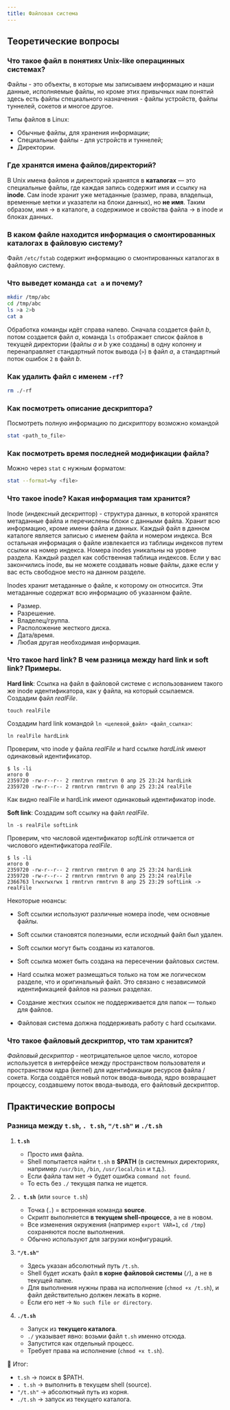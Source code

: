 ```yaml
---
title: Файловая система
---
```

## Теоретические вопросы
### Что такое файл в понятиях Unix-like операцинных системах?

Файлы - это объекты, в которые мы записываем информацию и наши данные, исполняемые файлы, но кроме этих привычных нам понятий здесь есть файлы специального назначения - файлы устройств, файлы туннелей, сокетов и многое другое.

Типы файлов в Linux:

- Обычные файлы, для хранения информации;
- Специальные файлы - для устройств и туннелей;
- Директории.

### Где хранятся имена файлов/директорий?

В Unix имена файлов и директорий хранятся в **каталогах** — это специальные файлы, где каждая запись содержит имя и ссылку на **inode**. Сам inode хранит уже метаданные (размер, права, владельца, временные метки и указатели на блоки данных), но **не имя**. Таким образом, имя → в каталоге, а содержимое и свойства файла → в inode и блоках данных.

### В каком файле находится информация о смонтированных каталогах в файловую систему?

Файл `/etc/fstab` содержит информацию о смонтированных каталогах в файловую систему.

### Что выведет команда `cat a` и почему?

```bash
mkdir /tmp/abc
cd /tmp/abc
ls >a 2>b
cat a
```

Обработка команды идёт справа налево. Сначала создается файл _b_, потом создается файл _a_, команда `ls` отображает список файлов в текущей директории (файлы _a_ и _b_ уже созданы) в одну колонну и перенаправляет стандартный поток вывода (`>`) в файл _a_, а стандартный поток ошибок `2` в файл _b_.

### Как удалить файл с именем `-rf`?

```bash
rm ./-rf
```

### Как посмотреть описание дескриптора?

Посмотреть полную информацию по дискриптору возможно командой
```bash
stat <path_to_file>
```

### Как посмотреть время последней модификации файла?

Можно через `stat` с нужным форматом:
```bash
stat --format=%y <file>
```

### Что такое inode? Какая информация там хранится?

Inode (индексный дескриптор) - структура данных, в которой хранятся метаданные файла и перечислены блоки с данными файла. Хранит всю информацию, кроме имени файла и данных. Каждый файл в данном каталоге является записью с именем файла и номером индекса. Вся остальная информация о файле извлекается из таблицы индексов путем ссылки на номер индекса. Номера inodes уникальны на уровне раздела. Каждый раздел как собственная таблица индексов. Если у вас закончились inode, вы не можете создавать новые файлы, даже если у вас есть свободное место на данном разделе.

Inodes хранит метаданные о файле, к которому он относится. Эти метаданные содержат всю информацию об указанном файле.

- Размер.
- Разрешение.
- Владелец/группа.
- Расположение жесткого диска.
- Дата/время.
- Любая другая необходимая информация.

### Что такое hard link? В чем разница между hard link и soft link? Примеры.

**Hard link**:
Ссылка на файл в файловой системе с использованием такого же inode идентификатора, как у файла, на который ссылаемся.
Создадим файл _realFile_.

```
touch realFile
```

Создадим hard link командой `ln <целевой_файл> <файл_ссылка>`:

```
ln realFile hardLink
```

Проверим, что inode у файла _realFile_ и hard ссылке _hardLink_ имеют одинаковый идентификатор.

```
$ ls -li
итого 0
2359720 -rw-r--r-- 2 rmntrvn rmntrvn 0 апр 25 23:24 hardLink
2359720 -rw-r--r-- 2 rmntrvn rmntrvn 0 апр 25 23:24 realFile
```

Как видно realFile и hardLink имеют одинаковый идентификатор inode.

**Soft link**:
Создадим soft ссылку на файл _realFile_.

```
ln -s realFile softLink
```

Проверим, что числовой идентификатор _softLink_ отличается от числового идентификатора _realFile_.

```
$ ls -li
итого 0
2359720 -rw-r--r-- 2 rmntrvn rmntrvn 0 апр 25 23:24 hardLink
2359720 -rw-r--r-- 2 rmntrvn rmntrvn 0 апр 25 23:24 realFile
2366763 lrwxrwxrwx 1 rmntrvn rmntrvn 8 апр 25 23:29 softLink -> realFile
```

Некоторые нюансы:
- Soft ссылки используют различные номера inode, чем основные файлы.
- Soft ссылки становятся полезными, если исходный файл был удален.
- Soft ссылки могут быть созданы из каталогов.
- Soft ссылка может быть создана на пересечении файловых систем.

- Hard ссылка может размещаться только на том же логическом разделе, что и оригинальный файл. Это связано с независимой идентификацией файлов на разных разделах.
- Создание жестких ссылок не поддерживается для папок — только для файлов.
- Файловая система должна поддерживать работу с hard ссылками.

### Что такое файловый дескриптор, что там хранится?

_Файловый дескриптор_ - неотрицательное целое число, которое используется в интерфейсе между пространством пользователя и пространством ядра (kernel) для идентификации ресурсов файла / сокета. Когда создаётся новый поток ввода-вывода, ядро возвращает процессу, создавшему поток ввода-вывода, его файловый дескриптор.

## Практические вопросы

### Разница между `t.sh`, `. t.sh`, `"/t.sh"` и `./t.sh`

1. **`t.sh`**
	- Просто имя файла.
	- Shell попытается найти `t.sh` в **$PATH** (в системных директориях, например `/usr/bin`, `/bin`, `/usr/local/bin` и т.д.).
	- Если файла там нет → будет ошибка `command not found`.
	- То есть без `./` текущая папка не ищется.

2. **`. t.sh`** (или `source t.sh`)
	- Точка (`.`) = встроенная команда **source**.
	- Скрипт выполняется **в текущем shell-процессе**, а не в новом.
	- Все изменения окружения (например `export VAR=1`, `cd /tmp`) сохраняются после выполнения.
	- Обычно используют для загрузки конфигураций.

3. **`"/t.sh"`**
	- Здесь указан абсолютный путь `/t.sh`.
	- Shell будет искать файл **в корне файловой системы** (`/`), а не в текущей папке.
	- Для выполнения нужны права на исполнение (`chmod +x /t.sh`), и файл действительно должен лежать в корне.
	- Если его нет → `No such file or directory`.

4. **`./t.sh`**
	- Запуск из **текущего каталога**.
	- `./` указывает явно: возьми файл `t.sh` именно отсюда.
	- Запустится как отдельный процесс.
	- Требует права на исполнение (`chmod +x t.sh`).

🔑 Итог:
- `t.sh` → поиск в $PATH.
- `. t.sh` → выполнить в текущем shell (source).
- `"/t.sh"` → абсолютный путь из корня.
- `./t.sh` → запуск из текущего каталога.

